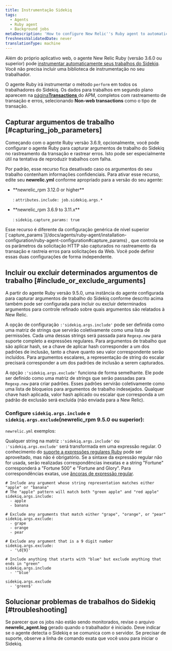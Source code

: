 ```yaml
---
title: Instrumentação Sidekiq
tags:
  - Agents
  - Ruby agent
  - Background jobs
metaDescription: 'How to configure New Relic''s Ruby agent to automatically instrument Sidekiq jobs for background processes, transaction traces, and traced errors.'
freshnessValidatedDate: never
translationType: machine
---
```


Além do próprio aplicativo web, o agente New Relic Ruby (versão 3.6.0 ou superior) pode [instrumentar automaticamente seus trabalhos do Sidekiq](/docs/agents/ruby-agent/background-jobs/monitoring-ruby-background-processes-daemons). Você não precisa incluir uma biblioteca de instrumentação no seu trabalhador.

O agente Ruby irá instrumentar o método `perform` em todos os trabalhadores do Sidekiq. Os dados para trabalhos em segundo plano aparecem na [página<DNT>**Transactions**</DNT> ](/docs/apm/applications-menu/features/monitoring-background-processes#ui)do APM, completos com rastreamento de transação e erros, selecionando <DNT>**Non-web transactions**</DNT> como o tipo de transação.

## Capturar argumentos de trabalho [#capturing_job_parameters]

Começando com o agente Ruby versão 3.6.9, opcionalmente, você pode configurar o agente Ruby para capturar argumentos de trabalho do Sidekiq no rastreamento da transação e rastrear erros. Isto pode ser especialmente útil na tentativa de reproduzir trabalhos com falha.

Por padrão, esse recurso fica desativado caso os argumentos do seu trabalho contenham informações confidenciais. Para ativar esse recurso, edite seu <DNT>**newrelic.yml**</DNT> conforme apropriado para a versão do seu agente:

* <DNT>
    **newrelic_rpm 3.12.0 or higher**
  </DNT>

  : `attributes.include: job.sidekiq.args.*`

* <DNT>
    **newrelic_rpm 3.6.9 to 3.11.x**
  </DNT>

  : `sidekiq.capture_params: true`

<Callout variant="tip">
  Esse recurso é diferente da configuração genérica de nível superior [`capture_params`](/docs/agents/ruby-agent/installation-configuration/ruby-agent-configuration#capture_params) , que controla se os parâmetros da solicitação HTTP são capturados no rastreamento da transação e rastreia erros para solicitações da Web. Você pode definir essas duas configurações de forma independente.
</Callout>

## Incluir ou excluir determinados argumentos de trabalho [#include_or_exclude_arguments]

A partir do agente Ruby versão 9.5.0, uma instância do agente configurada para capturar argumentos de trabalho do Sidekiq conforme descrito acima também pode ser configurada para incluir ou excluir determinados argumentos para controle refinado sobre quais argumentos são relatados à New Relic.

A opção de configuração `:'sidekiq.args.include'` pode ser definida como uma matriz de strings que servirão coletivamente como uma lista de permissões. Cada uma dessas strings será passada para `Regexp.new` para suporte completo a expressões regulares. Para argumentos de trabalho que são aplicar hash, se a chave de aplicar hash corresponder a um dos padrões de inclusão, tanto a chave quanto seu valor correspondente serão incluídos. Para argumentos escalares, a representação de string do escalar precisará corresponder a um dos padrões de inclusão a serem capturados.

A opção `:'sidekiq.args.exclude'` funciona de forma semelhante. Ele pode ser definido como uma matriz de strings que serão passadas para `Regexp.new` para criar padrões. Esses padrões servirão coletivamente como uma lista de bloqueios para argumentos de trabalho indesejados. Qualquer chave hash aplicada, valor hash aplicado ou escalar que corresponda a um padrão de exclusão será excluída (não enviada para a New Relic).

### Configure `sidekiq.args.include` e `sidekiq.args.exclude`(newrelic_rpm 9.5.0 ou superior):

`newrelic.yml` exemplos:

Qualquer string na matriz `:'sidekiq.args.include'` ou `:'sidekiq.args.exclude'` será transformada em uma expressão regular. O conhecimento do [suporte a expressões regulares Ruby](https://ruby-doc.org/3.2.2/Regexp.html) pode ser aproveitado, mas não é obrigatório. Se a sintaxe da expressão regular não for usada, serão realizadas correspondências inexatas e a string "Fortune" corresponderá a "Fortune 500" e "Fortune and Glory". Para correspondências exatas, use [âncoras de expressão regular](https://ruby-doc.org/3.2.2/Regexp.html#class-Regexp-label-Anchors).

```
# Include any argument whose string representation matches either "apple" or "banana"
# The "apple" pattern will match both "green apple" and "red apple"
sidekiq.args.include:
  - apple
  - banana

# Exclude any arguments that match either "grape", "orange", or "pear"
sidekiq.args.exclude:
  - grape
  - orange
  - pear

# Exclude any argument that is a 9 digit number
sidekiq.args.exclude:
  - '\d{9}'

# Include anything that starts with "blue" but exclude anything that ends in "green"
sidekiq.args.include
  - '^blue'

sidekiq.args.exclude
  - 'green$'
```

## Solucionar problemas de trabalhos do Sidekiq [#troubleshooting]

Se parecer que os jobs não estão sendo monitorados, revise o arquivo <DNT>**newrelic_agent.log**</DNT> gerado quando o trabalhador é iniciado. Deve indicar se o agente detecta o Sidekiq e se comunica com o servidor. Se precisar de suporte, observe a linha de comando exata que você usou para iniciar o Sidekiq.
